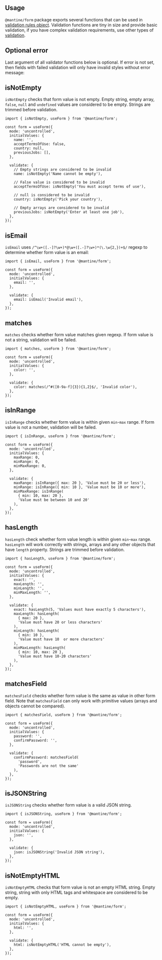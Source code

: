 

## Usage

`@mantine/form` package exports several functions that can be used in [validation rules object](/form/validation/#validation-with-rules-object).
Validation functions are tiny in size and provide basic validation, if you have complex validation requirements, use other types of [validation](/form/validation/).

<Demo data={FormDemos.validators} />

## Optional error

Last argument of all validator functions below is optional. If error is not set, then fields with failed validation will
only have invalid styles without error message:

<Demo data={FormDemos.validatorsEmpty} />

## isNotEmpty

`isNotEmpty` checks that form value is not empty. Empty string, empty array, `false`, `null` and `undefined`
values are considered to be empty. Strings are trimmed before validation.

```tsx
import { isNotEmpty, useForm } from '@mantine/form';

const form = useForm({
  mode: 'uncontrolled',
  initialValues: {
    name: '',
    acceptTermsOfUse: false,
    country: null,
    previousJobs: [],
  },

  validate: {
    // Empty strings are considered to be invalid
    name: isNotEmpty('Name cannot be empty'),

    // False value is considered to be invalid
    acceptTermsOfUse: isNotEmpty('You must accept terms of use'),

    // null is considered to be invalid
    country: isNotEmpty('Pick your country'),

    // Empty arrays are considered to be invalid
    previousJobs: isNotEmpty('Enter at least one job'),
  },
});
```

## isEmail

`isEmail` uses `/^\w+([.-]?\w+)*@\w+([.-]?\w+)*(\.\w{2,})+$/` regexp to determine whether form value is an email:

```tsx
import { isEmail, useForm } from '@mantine/form';

const form = useForm({
  mode: 'uncontrolled',
  initialValues: {
    email: '',
  },

  validate: {
    email: isEmail('Invalid email'),
  },
});
```

## matches

`matches` checks whether form value matches given regexp. If form value is not a string, validation will be failed.

```tsx
import { matches, useForm } from '@mantine/form';

const form = useForm({
  mode: 'uncontrolled',
  initialValues: {
    color: '',
  },

  validate: {
    color: matches(/^#([0-9a-f]{3}){1,2}$/, 'Invalid color'),
  },
});
```

## isInRange

`isInRange` checks whether form value is within given `min`-`max` range. If form value is not a number, validation will be failed.

```tsx
import { isInRange, useForm } from '@mantine/form';

const form = useForm({
  mode: 'uncontrolled',
  initialValues: {
    maxRange: 0,
    minRange: 0,
    minMaxRange: 0,
  },

  validate: {
    maxRange: isInRange({ max: 20 }, 'Value must be 20 or less'),
    minRange: isInRange({ min: 10 }, 'Value must be 10 or more'),
    minMaxRange: isInRange(
      { min: 10, max: 20 },
      'Value must be between 10 and 20'
    ),
  },
});
```

## hasLength

`hasLength` check whether form value length is within given `min`-`max` range.
`hasLength` will work correctly with strings, arrays and any other objects that have `length` property.
Strings are trimmed before validation.

```tsx
import { hasLength, useForm } from '@mantine/form';

const form = useForm({
  mode: 'uncontrolled',
  initialValues: {
    exact: '',
    maxLength: '',
    minLength: '',
    minMaxLength: '',
  },

  validate: {
    exact: hasLength(5, 'Values must have exactly 5 characters'),
    maxLength: hasLength(
      { max: 20 },
      'Value must have 20 or less characters'
    ),
    minLength: hasLength(
      { min: 10 },
      'Value must have 10  or more characters'
    ),
    minMaxLength: hasLength(
      { min: 10, max: 20 },
      'Value must have 10-20 characters'
    ),
  },
});
```

## matchesField

`matchesField` checks whether form value is the same as value in other form field.
Note that `matchesField` can only work with primitive values (arrays and objects cannot be compared).

```tsx
import { matchesField, useForm } from '@mantine/form';

const form = useForm({
  mode: 'uncontrolled',
  initialValues: {
    password: '',
    confirmPassword: '',
  },

  validate: {
    confirmPassword: matchesField(
      'password',
      'Passwords are not the same'
    ),
  },
});
```

## isJSONString

`isJSONString` checks whether form value is a valid JSON string.

```tsx
import { isJSONString, useForm } from '@mantine/form';

const form = useForm({
  mode: 'uncontrolled',
  initialValues: {
    json: '',
  },

  validate: {
    json: isJSONString('Invalid JSON string'),
  },
});
```

## isNotEmptyHTML

`isNotEmptyHTML` checks that form value is not an empty HTML string. Empty string, string with only HTML tags and whitespace are considered to be empty.

```tsx
import { isNotEmptyHTML, useForm } from '@mantine/form';

const form = useForm({
  mode: 'uncontrolled',
  initialValues: {
    html: '',
  },

  validate: {
    html: isNotEmptyHTML('HTML cannot be empty'),
  },
});
```
